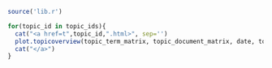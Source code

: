 

```r
source('lib.r')
```

```r
for(topic_id in topic_ids){
  cat("<a href=t",topic_id,".html>", sep='')
  plot.topicoverview(topic_term_matrix, topic_document_matrix, date, topic_id, date_interval)
  cat("</a>")
}

```
